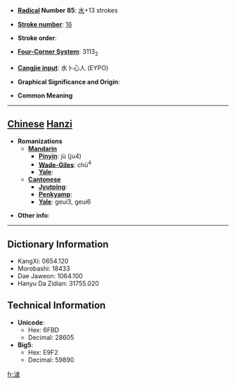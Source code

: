 * '''[[Wiktionary:Chinese radical index| Radical]] Number 85''': [[Wiktionary:Chinese radical index 水|水]]+13 strokes

* '''[[Wiktionary:Chinese total strokes index|Stroke number]]''': [[Wiktionary:Chinese total strokes index 16|16]]

* '''Stroke order''': 

* '''[[Wiktionary:Chinese four corner index|Four-Corner System]]''': 3113<sub>2</sub>

* '''[[Wiktionary:Chinese Cangjie index|Cangjie input]]''': 水卜心人 (EYPO)

* '''Graphical Significance and Origin''': 

* '''Common Meaning'''

----

== [[Chinese]] [[Hanzi]] ==

* '''Romanizations'''
** '''[[Mandarin]]'''
*** '''[[Pinyin]]''': jù (ju4)
*** '''[[Wade-Giles]]''': chü<sup>4</sup>
*** '''[[Yale]]''': 
** '''[[Cantonese]]'''
*** '''[[Jyutping]]''':
*** '''[[Penkyamp]]''': 
*** '''[[Yale]]''': geui3, geui6

* '''Other info''': 

----

== Dictionary Information ==

* KangXi: 0654.120
* Morobashi: 18433
* Dae Jaweon: 1064.100
* Hanyu Da Zidian: 31755.020

== Technical Information ==

* '''Unicode''':
** Hex: 6FBD
** Decimal: 28605
* '''Big5''':
** Hex: E9F2
** Decimal: 59890

[[fr:澽]]
